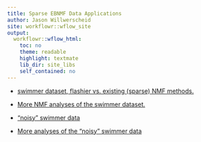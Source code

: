 ```yaml
---
title: Sparse EBNMF Data Applications
author: Jason Willwerscheid
site: workflowr::wflow_site
output:
  workflowr::wflow_html:
    toc: no
    theme: readable
    highlight: textmate
    lib_dir: site_libs
    self_contained: no
---
```


* [swimmer dataset, flashier vs. existing (sparse) NMF methods.](swimmer.html)

* [More NMF analyses of the swimmer dataset.](swimmer_more.html)

* ["noisy" swimmer data](noisy_swimmer.html)

* [More analyses of the "noisy" swimmer data](more_noisy_swimmer.html)